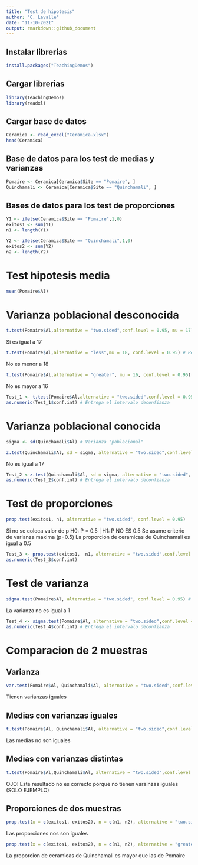 ```yaml
---
title: "Test de hipotesis"
author: "C. Lavalle"
date: "11-10-2021"
output: rmarkdown::github_document
---
```


## Instalar librerias
```r
install.packages("TeachingDemos")
```

## Cargar librerias
```r
library(TeachingDemos)
library(readxl)
```

## Cargar base de datos
```r
Ceramica <- read_excel("Ceramica.xlsx")
head(Ceramica)
```

## Base de datos para los test de medias y varianzas
```r
Pomaire <- Ceramica[Ceramica$Site == "Pomaire", ]
Quinchamali <- Ceramica[Ceramica$Site == "Quinchamali", ]
```

## Bases de datos para los test de proporciones
```r
Y1 <- ifelse(Ceramica$Site == "Pomaire",1,0)
exitos1 <- sum(Y1)
n1 <- length(Y1)

Y2 <- ifelse(Ceramica$Site == "Quinchamali",1,0)
exitos2 <- sum(Y2)
n2 <- length(Y2)
```


# Test hipotesis media
```r
mean(Pomaire$Al)
```


# Varianza poblacional desconocida
```r
t.test(Pomaire$Al,alternative = "two.sided",conf.level = 0.95, mu = 17) # Realiza el test para mu = 17 
```
Si es igual a 17


```r
t.test(Pomaire$Al,alternative = "less",mu = 18, conf.level = 0.95) # Realiza el test para mu < 18
```
No es menor a 18

```r
t.test(Pomaire$Al,alternative = "greater", mu = 16, conf.level = 0.95) # Realiza el test para mu > 16
```
No es mayor a 16

```r
Test_1 <- t.test(Pomaire$Al,alternative = "two.sided",conf.level = 0.95)
as.numeric(Test_1$conf.int) # Entrega el intervalo deconfianza
```


# Varianza poblacional conocida
```r
sigma <- sd(Quinchamali$Al) # Varianza "poblacional"
```

```r
z.test(Quinchamali$Al, sd = sigma, alternative = "two.sided",conf.level = 0.95, mu = 17) # test con varianza POBLACIONAL conocida
```
No es igual a 17

```r
Test_2 <-z.test(Quinchamali$Al, sd = sigma, alternative = "two.sided", conf.level = 0.95)
as.numeric(Test_2$conf.int) # Entrega el intervalo deconfianza
```

# Test de proporciones
```r
prop.test(exitos1, n1, alternative = "two.sided", conf.level = 0.95) 
```
Si no se coloca valor de p
H0: P = 0.5 | H1: P NO ES 0.5
Se asume criterio de varianza maxima (p=0.5)
La proporcion de ceramicas de Quinchamali es igual a 0.5

```r
Test_3 <- prop.test(exitos1,  n1, alternative = "two.sided",conf.level = 0.95)
as.numeric(Test_3$conf.int)
```


# Test de varianza
```r
sigma.test(Pomaire$Al, alternative = "two.sided", conf.level = 0.95) # Test de una varianza
```
La varianza no es igual a 1

```r
Test_4 <- sigma.test(Pomaire$Al, alternative = "two.sided",conf.level = 0.95)
as.numeric(Test_4$conf.int) # Entrega el intervalo deconfianza
```


# Comparacion de 2 muestras
## Varianza
```r
var.test(Pomaire$Al, Quinchamali$Al, alternative = "two.sided",conf.level = 0.95) # test de 2 varianzas
```
Tienen varianzas iguales

## Medias con varianzas iguales
```r
t.test(Pomaire$Al, Quinchamali$Al, alternative = "two.sided",conf.level = 0.95, var.equal = TRUE)
```
Las medias no son iguales

## Medias con varianzas distintas
```r
t.test(Pomaire$Al,Quinchamali$Al, alternative = "two.sided",conf.level = 0.95, var.equal = FALSE)
```
OJO! Este resultado no es correcto porque no tienen varainzas iguales (SOLO EJEMPLO)

## Proporciones de dos muestras
```r
prop.test(x = c(exitos1, exitos2), n = c(n1, n2), alternative = "two.sided", conf.level = 0.95)
```
Las proporciones nos son iguales

```r
prop.test(x = c(exitos1, exitos2), n = c(n1, n2), alternative = "greater", conf.level = 0.95)
```
La proporcion de ceramicas de Quinchamali es mayor que las de Pomaire
